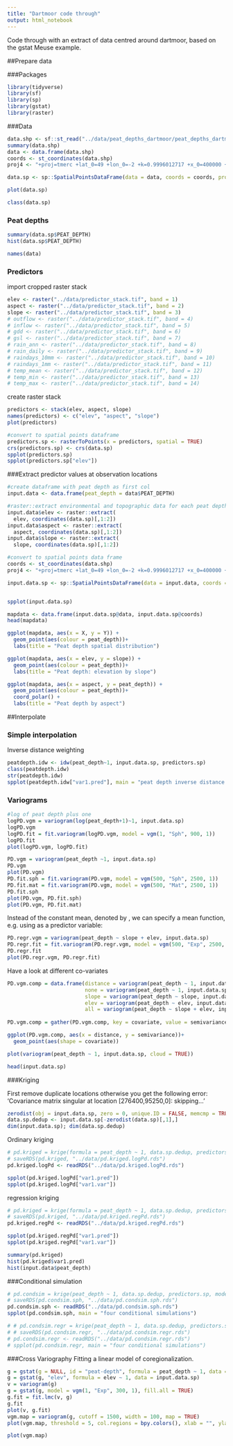 ```yaml
---
title: "Dartmoor code through"
output: html_notebook
---
```


Code through with an extract of data centred around dartmoor, based on the gstat Meuse example.  

##Prepare data

###Packages
```r
library(tidyverse)
library(sf)
library(sp)
library(gstat)
library(raster)
```

###Data

```r
data.shp <- sf::st_read("../data/peat_depths_dartmoor/peat_depths_dartmoor.shp")
summary(data.shp)
data <- data.frame(data.shp)
coords <- st_coordinates(data.shp)
proj4 <- "+proj=tmerc +lat_0=49 +lon_0=-2 +k=0.9996012717 +x_0=400000 +y_0=-100000 +datum=OSGB36 +units=m +no_defs"

data.sp <- sp::SpatialPointsDataFrame(data = data, coords = coords, proj4string = CRS(proj4))

plot(data.sp)
```

```r
class(data.sp)
```


### Peat depths

```r
summary(data.sp$PEAT_DEPTH)
hist(data.sp$PEAT_DEPTH)
```

```r
names(data)
```


### Predictors

import cropped raster stack

```r
elev <- raster("../data/predictor_stack.tif", band = 1)
aspect <- raster("../data/predictor_stack.tif", band = 2)
slope <- raster("../data/predictor_stack.tif", band = 3)
# outflow <- raster("../data/predictor_stack.tif", band = 4)
# inflow <- raster("../data/predictor_stack.tif", band = 5)
# gdd <- raster("../data/predictor_stack.tif", band = 6)
# gsl <- raster("../data/predictor_stack.tif", band = 7)
# rain_ann <- raster("../data/predictor_stack.tif", band = 8)
# rain_daily <- raster("../data/predictor_stack.tif", band = 9)
# raindays_10mm <- raster("../data/predictor_stack.tif", band = 10)
# raindays_1mm <- raster("../data/predictor_stack.tif", band = 11)
# temp_mean <- raster("../data/predictor_stack.tif", band = 12)
# temp_min <- raster("../data/predictor_stack.tif", band = 13)
# temp_max <- raster("../data/predictor_stack.tif", band = 14)
```

create raster stack
```r
predictors <- stack(elev, aspect, slope)
names(predictors) <- c("elev", "aspect", "slope")
plot(predictors)
```

```r
#convert to spatial points dataframe
predictors.sp <- rasterToPoints(x = predictors, spatial = TRUE)
crs(predictors.sp) <- crs(data.sp)
spplot(predictors.sp)
spplot(predictors.sp["elev"])
```


###Extract predictor values at observation locations


```r
#create dataframe with peat depth as first col
input.data <- data.frame(peat_depth = data$PEAT_DEPTH)

#raster::extract environmental and topographic data for each peat depth measurement
input.data$elev <- raster::extract(
  elev, coordinates(data.sp)[,1:2])
input.data$aspect <- raster::extract(
  aspect, coordinates(data.sp)[,1:2])
input.data$slope <- raster::extract(
  slope, coordinates(data.sp)[,1:2])

#convert to spatial points data frame
coords <- st_coordinates(data.shp)
proj4 <- "+proj=tmerc +lat_0=49 +lon_0=-2 +k=0.9996012717 +x_0=400000 +y_0=-100000 +datum=OSGB36 +units=m +no_defs"

input.data.sp <- sp::SpatialPointsDataFrame(data = input.data, coords = coords, proj4string = CRS(proj4))


spplot(input.data.sp)
```

```r
mapdata <- data.frame(input.data.sp@data, input.data.sp@coords)
head(mapdata)
```

```r
ggplot(mapdata, aes(x = X, y = Y)) +
  geom_point(aes(colour = peat_depth))+
  labs(title = "Peat depth spatial distribution")
```

```r
ggplot(mapdata, aes(x = elev, y = slope)) +
  geom_point(aes(colour = peat_depth))+
  labs(title = "Peat depth: elevation by slope")
```

```r
ggplot(mapdata, aes(x = aspect, y = peat_depth)) +
  geom_point(aes(colour = peat_depth))+
  coord_polar() +
  labs(title = "Peat depth by aspect")

```


##Interpolate

### Simple interpolation

Inverse distance weighting

```r
peatdepth.idw <- idw(peat_depth~1, input.data.sp, predictors.sp)
class(peatdepth.idw)
str(peatdepth.idw)
spplot(peatdepth.idw["var1.pred"], main = "peat depth inverse distance weighted interpolations")
```



### Variograms
```r
#log of peat depth plus one
logPD.vgm = variogram(log(peat_depth+1)~1, input.data.sp)
logPD.vgm
logPD.fit = fit.variogram(logPD.vgm, model = vgm(1, "Sph", 900, 1))
logPD.fit
plot(logPD.vgm, logPD.fit)
```



```r
PD.vgm = variogram(peat_depth ~1, input.data.sp)
PD.vgm
plot(PD.vgm)
PD.fit.sph = fit.variogram(PD.vgm, model = vgm(500, "Sph", 2500, 1))
PD.fit.mat = fit.variogram(PD.vgm, model = vgm(500, "Mat", 2500, 1))
PD.fit.sph
plot(PD.vgm, PD.fit.sph)
plot(PD.vgm, PD.fit.mat)
```



Instead of the constant mean, denoted by \verb|~1|, we can specify a
mean function, e.g. using \verb|~sqrt(dist)| as a predictor variable:

```r
PD.regr.vgm = variogram(peat_depth ~ slope + elev, input.data.sp)
PD.regr.fit = fit.variogram(PD.regr.vgm, model = vgm(500, "Exp", 2500, 1))
PD.regr.fit
plot(PD.regr.vgm, PD.regr.fit)
```





Have a look at different co-variates

```r
PD.vgm.comp = data.frame(distance = variogram(peat_depth ~ 1, input.data.sp)$dist,
                         none = variogram(peat_depth ~ 1, input.data.sp)$gamma,
                         slope = variogram(peat_depth ~ slope, input.data.sp)$gamma,
                         elev = variogram(peat_depth ~ elev, input.data.sp)$gamma,
                         all = variogram(peat_depth ~ slope + elev, input.data.sp)$gamma)
                        
PD.vgm.comp = gather(PD.vgm.comp, key = covariate, value = semivariance, 2:5)

ggplot(PD.vgm.comp, aes(x = distance, y = semivariance))+
  geom_point(aes(shape = covariate))
```

```r
plot(variogram(peat_depth ~ 1, input.data.sp, cloud = TRUE))
```


```r
head(input.data.sp)
```

###Kriging

First remove duplicate locations otherwise you get the following error: 
'Covariance matrix singular at location [276400,95250,0]: skipping...'

```r
zerodist(obj = input.data.sp, zero = 0, unique.ID = FALSE, memcmp = TRUE)
data.sp.dedup <- input.data.sp[-zerodist(data.sp)[,1],] 
dim(input.data.sp); dim(data.sp.dedup)
```



Ordinary kriging
```r
# pd.kriged = krige(formula = peat_depth ~ 1, data.sp.dedup, predictors.sp, model = logPD.fit)
# saveRDS(pd.kriged, "../data/pd.kriged.logPd.rds")
pd.kriged.logPd <- readRDS("../data/pd.kriged.logPd.rds")

spplot(pd.kriged.logPd["var1.pred"])
spplot(pd.kriged.logPd["var1.var"])

```

regression kriging
```r

# pd.kriged = krige(formula = peat_depth ~ 1, data.sp.dedup, predictors.sp, model = PD.regr.fit)
# saveRDS(pd.kriged, "../data/pd.kriged.regPd.rds")
pd.kriged.regPd <- readRDS("../data/pd.kriged.regPd.rds")

spplot(pd.kriged.regPd["var1.pred"])
spplot(pd.kriged.regPd["var1.var"])

summary(pd.kriged)
hist(pd.kriged$var1.pred)
hist(input.data$peat_depth)
```


###Conditional simulation

```r
# pd.condsim = krige(peat_depth ~ 1, data.sp.dedup, predictors.sp, model = PD.fit.sph, nmax = 30, nsim = 4)
# saveRDS(pd.condsim.sph, "../data/pd.condsim.sph.rds")
pd.condsim.sph <- readRDS("../data/pd.condsim.sph.rds")
spplot(pd.condsim.sph, main = "four conditional simulations")

# # pd.condsim.regr = krige(peat_depth ~ 1, data.sp.dedup, predictors.sp, model = PD.regr.fit, nmax = 30, nsim = 4)
# # saveRDS(pd.condsim.regr, "../data/pd.condsim.regr.rds")
# pd.condsim.regr <- readRDS("../data/pd.condsim.regr.rds")
# spplot(pd.condsim.regr, main = "four conditional simulations")


```

  

###Cross Variography
Fitting a linear model of coregionalization.

```r
g = gstat(g = NULL, id = "peat-depth", formula = peat_depth ~ 1, data = input.data.sp)
g = gstat(g, "elev", formula = elev ~ 1, data = input.data.sp)
v = variogram(g)
g = gstat(g, model = vgm(1, "Exp", 300, 1), fill.all = TRUE)
g.fit = fit.lmc(v, g)
g.fit
plot(v, g.fit)
vgm.map = variogram(g, cutoff = 1500, width = 100, map = TRUE)
plot(vgm.map, threshold = 5, col.regions = bpy.colors(), xlab = "", ylab = "")
```


```r
plot(vgm.map)
```


